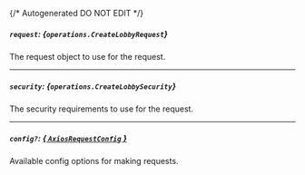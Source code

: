 {/* Autogenerated DO NOT EDIT  */}

##### `request`: *{`operations.CreateLobbyRequest`}*
The request object to use for the request.
<Collapsible openLabel={Labels.showProperties} closeLabel={Labels.hideProperties}>
    <CreateLobbyRequest/>
</Collapsible>

---
##### `security`: *{`operations.CreateLobbySecurity`}*
The security requirements to use for the request.
<Collapsible openLabel={Labels.showProperties} closeLabel={Labels.hideProperties}>
    <CreateLobbySecurity/>
</Collapsible>

---
##### `config?`: [*{ `AxiosRequestConfig` }*](https://axios-http.com/docs/req_config)
Available config options for making requests.


